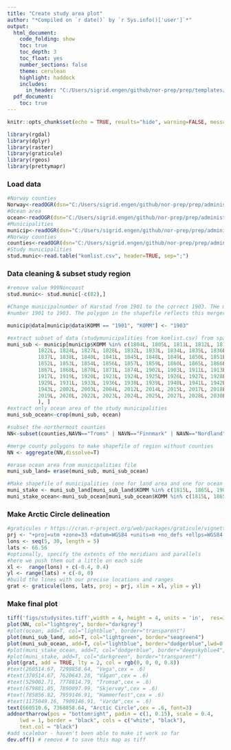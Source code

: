 ```yaml
---
title: "Create study area plot"
author: "*Compiled on `r date()` by `r Sys.info()['user']`*"
output: 
  html_document:
    code_folding: show
    toc: true
    toc_depth: 3
    toc_float: yes
    number_sections: false
    theme: cerulean
    highlight: haddock
    includes: 
      in_header: "C:/Users/sigrid.engen/github/nor-prep/prep/templates/norway_banner.html"
  pdf_document:
    toc: true
---
```


```r
knitr::opts_chunk$set(echo = TRUE, results="hide", warning=FALSE, message=FALSE)

```

```r
library(rgdal)
library(dplyr)
library(raster)
library(graticule)
library(rgeos)
library(prettymapr)
```
### Load data
```r
#Norway counties
Norway<-readOGR(dsn="C:/Users/sigrid.engen/github/nor-prep/prep/administrative/raw//shapefiles/NO_Fylker", "NO_Fylker_pol")
#Ocean area
ocean<-readOGR(dsn="C:/Users/sigrid.engen/github/nor-prep/prep/administrative/raw/shapefiles/NO_Havflate", "NO_Havflate_pol")
#Municipalities 
municip<-readOGR(dsn="C:/Users/sigrid.engen/github/nor-prep/prep/administrative/raw/shapefiles/NO_AdminOmrader", "NO_AdminOmrader_pol")
#Norway counties
counties<-readOGR(dsn="C:/Users/sigrid.engen/github/nor-prep/prep/administrative/raw/shapefiles/NO_Fylker","NO_Fylker_pol")
#Study municipalities
stud.munic<-read.table("komlist.csv", header=TRUE, sep=";")
```

### Data cleaning & subset study region 
```r

#remove value 999Noncoast
stud.munic<- stud.munic[-c(82),]

#Change municipalnumber of Harstad from 1901 to the correct 1903. THe muncipality was merged with Bjarkjøy in 2013 and went from 
#number 1901 to 1903. The polygon in the shapefile reflects this merger (Harstad includes Bjarkøy) but the number is wrong. 

municip@data[municip@data$KOMM == "1901", "KOMM"] <- "1903"

#extract subset of data (studymunicipalities from komlist.csv) from spatialpolygonsdataframe
muni_sub <- municip[municip$KOMM %in% c(1804L, 1805L, 1811L, 1812L, 1813L, 1815L, 1816L, 1818L, 1820L, 
          1822L, 1824L, 1827L, 1828L, 1832L, 1833L, 1834L, 1835L, 1836L, 
          1837L, 1838L, 1840L, 1841L, 1845L, 1848L, 1849L, 1850L, 1851L, 
          1852L, 1853L, 1854L, 1856L, 1857L, 1859L, 1860L, 1865L, 1866L, 
          1867L, 1868L, 1870L, 1871L, 1874L, 1902L, 1903L, 1911L, 1913L, 
          1917L, 1919L, 1920L, 1923L, 1924L, 1925L, 1926L, 1927L, 1928L, 
          1929L, 1931L, 1933L, 1936L, 1938L, 1939L, 1940L, 1941L, 1942L, 
          1943L, 2002L, 2003L, 2004L, 2012L, 2014L, 2015L, 2017L, 2018L, 
          2019L, 2020L, 2022L, 2023L, 2024L, 2025L, 2027L, 2028L, 2030L
          ), ]
#extract only ocean area of the study municipalities
muni_sub_ocean<-crop(muni_sub, ocean)

#subset the northermost counties
NN<-subset(counties,NAVN=="Troms" | NAVN=="Finnmark" | NAVN=="Nordland")

#merge county polygons to make shapefile of region without counties
NN <- aggregate(NN,dissolve=T)

#erase ocean area from municipalities file
muni_sub_land= erase(muni_sub, muni_sub_ocean)

#Make shapefile of municipalities (one for land area and one for ocean area) where we did stakeholder workshops
muni_stake <- muni_sub_land[muni_sub_land$KOMM %in% c(1815L, 1865L, 1902L, 1941L,2004L, 2002L), ]
muni_stake_ocean<-muni_sub_ocean[muni_sub_ocean$KOMM %in% c(1815L, 1865L, 1902L, 1941L,2004L, 2002L), ]
```
### Make Arctic Circle delineation
```r
#graticules r https://cran.r-project.org/web/packages/graticule/vignettes/graticule.html
prj <- "+proj=utm +zone=33 +datum=WGS84 +units=m +no_defs +ellps=WGS84 +towgs84=0,0,0"
lons <- seq(5, 30, length = 5)
lats <- 66.56
#optionally, specify the extents of the meridians and parallels
#here we push them out a little on each side
xl <-  range(lons) + c(-0.4, 0.4)
yl <- range(lats) + c(-0, 0)
#build the lines with our precise locations and ranges
grat <- graticule(lons, lats, proj = prj, xlim = xl, ylim = yl)
```
### Make final plot
```r
tiff('figs/studysites.tiff',width = 4, height = 4, units = 'in',  res=300) #remove # to save this map as tiff 
plot(NN, col="lightgrey", border="darkgrey")
#plot(ocean, add=T, col="lightblue", border="transparent")
plot(muni_sub_land, add=T, col="lightgreen", border="seagreen4")
plot(muni_sub_ocean, add=T, col="lightblue", border="dodgerblue",lwd=0.5)
#plot(muni_stake_ocean, add=T, col="dodgerblue", border="deepskyblue4", lwd=0.5)
#plot(muni_stake, add=T, col="darkgreen", border="transparent")
plot(grat, add = TRUE, lty = 2, col = rgb(0, 0, 0, 0.8))
#text(260514.67, 7298858.64, "Vega",cex = .6)
#text(370514.67, 7620643.28, "Vågan",cex = .6)
#text(529002.71, 7778814.79, "Tromsø",cex = .6)
#text(679881.05, 7890097.99, "Skjervøy",cex = .6)
#text(785856.82, 7959146.91, "Hammerfest",cex = .6)
#text(1175049.16, 7909146.91, "Vardø",cex = .6)
text(660510.6, 7368858.64, "Arctic Circle",cex = .6, font=3)
addnortharrow(pos = "bottomright", padin = c(1, 0.15), scale = 0.4,
    lwd = 1, border = "black", cols = c("white", "black"),
    text.col = "black")
#add scalebar - haven't been able to make it work so far
dev.off() # remove # to save this map as tiff
```



